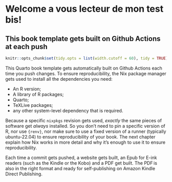 # Welcome a vous lecteur de mon test bis! {.unnumbered}
## This book template gets built on Github Actions at each push

```r
knitr::opts_chunk$set(tidy.opts = list(width.cutoff = 60), tidy = TRUE)
```

This Quarto book template gets automatically built on Github Actions each time
you push changes. To ensure reproducibility, the Nix package manager gets used
to install all the dependencies you need:

- An R version;
- A library of R packages;
- Quarto;
- TeXLive packages;
- any other system-level dependency that is required.

Because a specific `nixpkgs` revision gets used, *exactly* the same pieces of software
get *always* installed. So you don't need to pin a specific version of R, nor use
`{renv}`, nor make sure to use a fixed version of a runner (typically ubuntu-22.04) to
ensure reproducibility of your book. The next chapter explain how Nix works in more
detail and why it's enough to use it to ensure reproducibility.

Each time a commit gets pushed, a website gets built, an Epub for E-ink readers (such as
the Kindle or the Kobo) and a PDF get built. The PDF is also in the right format and 
ready for self-publishing on Amazon Kindle Direct Publishing.
